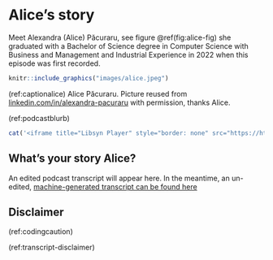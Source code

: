 # Alice's story {#alice}

Meet Alexandra (Alice) Păcuraru, see figure \@ref(fig:alice-fig) she graduated with a Bachelor of Science degree in Computer Science with Business and Management and Industrial Experience in 2022 when this episode was first recorded.

```r
knitr::include_graphics("images/alice.jpeg")
```
(ref:captionalice) Alice Păcuraru. Picture reused from [linkedin.com/in/alexandra-pacuraru](https://uk.linkedin.com/in/alexandra-pacuraru) with permission, thanks Alice.

(ref:podcastblurb)

```r
cat('<iframe title="Libsyn Player" style="border: none" src="https://html5-player.libsyn.com/embed/episode/id/27118155/height/90/theme/custom/thumbnail/yes/direction/forward/render-playlist/no/custom-color/000000/" height="90" width="100%" scrolling="no"  allowfullscreen="" webkitallowfullscreen="true" mozallowfullscreen="true" allowfullscreen="true" msallowfullscreen="true" style="border: none;"></iframe>')
```


## What's your story Alice? {#alice-story}

An edited podcast transcript will appear here. In the meantime, an un-edited, [machine-generated transcript can be found here](https://github.com/dullhunk/cdyf/blob/master/26-alice.md)


## Disclaimer  


::: {.rmdcaution}
(ref:codingcaution)

(ref:transcript-disclaimer)  


:::